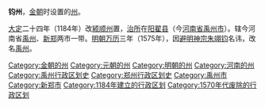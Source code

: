 '''钧州'''，[[金朝|金朝]]时设置的[[州|州]]。

[[大定_(金朝)|大定]]二十四年（1184年）改[[颍顺州|颍顺州]]置，[[治所|治所]]在[[陽翟縣|阳翟县]]（今[[河南省|河南省]][[禹州市|禹州市]]）。辖今河南省[[禹州市|禹州]]、[[新郑市|新郑]]两市一带。[[明朝|明朝]][[万历|万历]]三年（1575年），因[[避讳|避]][[明神宗|明神宗朱翊钧]]名讳，改名[[禹州_(古代)|禹州]]。 

{{中国古代行政区划小作品}}
{{DEFAULTSORT:J}}
[[Category:金朝的州|Category:金朝的州]]
[[Category:元朝的州|Category:元朝的州]]
[[Category:明朝的州|Category:明朝的州]]
[[Category:河南的州|Category:河南的州]]
[[Category:禹州行政区划史|Category:禹州行政区划史]]
[[Category:郑州行政区划史|Category:郑州行政区划史]]
[[Category:禹州市|Category:禹州市]]
[[Category:新郑市|Category:新郑市]]
[[Category:1184年建立的行政区划|Category:1184年建立的行政区划]]
[[Category:1570年代废除的行政区划|Category:1570年代废除的行政区划]]